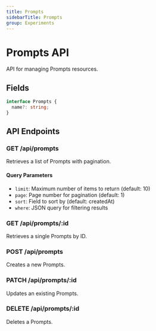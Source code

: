 ```yaml
---
title: Prompts
sidebarTitle: Prompts
group: Experiments
---
```



# Prompts API

API for managing Prompts resources.




## Fields

```typescript
interface Prompts {
  name?: string;
}
```




## API Endpoints

### GET /api/prompts
Retrieves a list of Prompts with pagination.

#### Query Parameters
- `limit`: Maximum number of items to return (default: 10)
- `page`: Page number for pagination (default: 1)
- `sort`: Field to sort by (default: createdAt)
- `where`: JSON query for filtering results

### GET /api/prompts/:id
Retrieves a single Prompts by ID.

### POST /api/prompts
Creates a new Prompts.

### PATCH /api/prompts/:id
Updates an existing Prompts.

### DELETE /api/prompts/:id
Deletes a Prompts.

